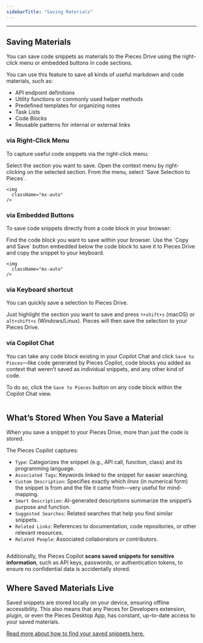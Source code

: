 ```yaml
---
sidebarTitle: "Saving Materials"
---
```


---

## Saving Materials

You can save code snippets as materials to the Pieces Drive using the right-click menu or embedded buttons in code sections.

You can use this feature to save all kinds of useful markdown and code materials, such as:

- API endpoint definitions
- Utility functions or commonly used helper methods
- Predefined templates for organizing notes
- Task Lists
- Code Blocks
- Reusable patterns for internal or external links

### via Right-Click Menu

To capture useful code snippets via the right-click menu:

<Steps>
  <Step title="Highlight the Section">
    Select the section you want to save.
  </Step>
  <Step title="Right-Click on the Highlighted Section">
    Open the context menu by right-clicking on the selected section.
  </Step>
  <Step title="Choose Pieces: Save Selection">
    From the menu, select `Save Selection to Pieces`.

    <img
      className="mx-auto"
    />
  </Step>
</Steps>

### via Embedded Buttons

To save code snippets directly from a code block in your browser:

<Steps>
  <Step title="Locate the Code Block">
    Find the code block you want to save within your browser.
  </Step>
  <Step title="Click Copy and Save">
    Use the `Copy and Save` button embedded below the code block to save it to Pieces Drive and copy the snippet to your keyboard.

    <img
      className="mx-auto"
    />
  </Step>
</Steps>

### via Keyboard shortcut

You can quickly save a selection to Pieces Drive.

Just highlight the section you want to save and press `⌥+shift+s` (macOS) or `alt+shift+s` (Windows/Linux). Pieces will then save the selection to your Pieces Drive.

### via Copilot Chat

You can take any code block existing in your Copilot Chat and click `Save to Pieces`—like code generated by Pieces Copilot, code blocks you added as context that weren’t saved as individual snippets, and any other kind of code.

To do so, click the `Save to Pieces` button on any code block within the Copilot Chat view.

<img
  className="mx-auto"
/>

## What’s Stored When You Save a Material

When you save a snippet to your Pieces Drive, more than just the code is stored.

The Pieces Copilot captures:

- `Type`: Categorizes the snippet (e.g., API call, function, class) and its programming language.
- `Associated Tags`: Keywords linked to the snippet for easier searching.
- `Custom Description`: Specifies exactly which _lines_ (in numerical form) the snippet is from and the file it came from—very useful for mind-mapping.
- `Smart Description`: AI-generated descriptions summarize the snippet’s purpose and function.
- `Suggested Searches`: Related searches that help you find similar snippets.
- `Related Links`: References to documentation, code repositories, or other relevant resources.
- `Related People`: Associated collaborators or contributors.

<img
  className="mx-auto"
/>

Additionally, the Pieces Copilot **scans saved snippets for sensitive information**, such as API keys, passwords, or authentication tokens, to ensure no confidential data is accidentally stored.

## Where Saved Materials Live

Saved snippets are stored locally on your device, ensuring offline accessibility. This also means that any Pieces for Developers extension, plugin, or even the Pieces Desktop App, has constant, up-to-date access to your saved materials.

[Read more about how to find your saved snippets here.](https://docs.pieces.app/products/web-extension/drive/search-reuse#finding-saved-snippets)
